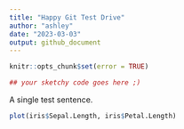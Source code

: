 ```yaml
---
title: "Happy Git Test Drive"
author: "ashley"
date: "2023-03-03"
output: github_document
---
```


```r
knitr::opts_chunk$set(error = TRUE)
```


```r
## your sketchy code goes here ;)
```

A single test sentence.


```r
plot(iris$Sepal.Length, iris$Petal.Length)
```

